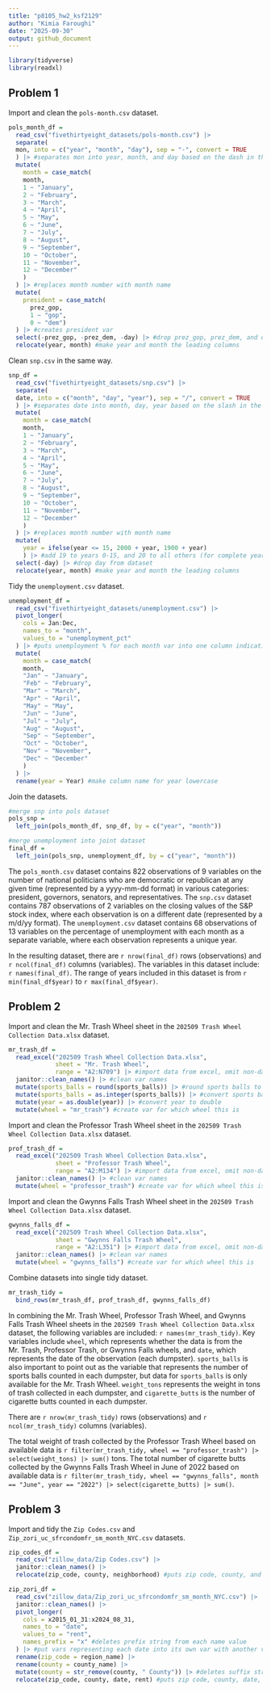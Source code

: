 ```yaml
---
title: "p8105_hw2_ksf2129"
author: "Kimia Faroughi"
date: "2025-09-30"
output: github_document
---
```


```r
library(tidyverse)
library(readxl)
```

## Problem 1

Import and clean the `pols-month.csv` dataset.

```r
pols_month_df =
  read_csv("fivethirtyeight_datasets/pols-month.csv") |> 
  separate(
  mon, into = c("year", "month", "day"), sep = "-", convert = TRUE
  ) |> #separates mon into year, month, and day based on the dash in the string name and converts to integers
  mutate(
    month = case_match(
    month,
    1 ~ "January",
    2 ~ "February",
    3 ~ "March",
    4 ~ "April",
    5 ~ "May",
    6 ~ "June",
    7 ~ "July",
    8 ~ "August",
    9 ~ "September",
    10 ~ "October",
    11 ~ "November",
    12 ~ "December"
    )
  ) |> #replaces month number with month name
  mutate(
    president = case_match(
      prez_gop,
      1 ~ "gop",
      0 ~ "dem")
  ) |> #creates president var
  select(-prez_gop, -prez_dem, -day) |> #drop prez_gop, prez_dem, and day from dataset
  relocate(year, month) #make year and month the leading columns
```

Clean `snp.csv` in the same way.

```r
snp_df =
  read_csv("fivethirtyeight_datasets/snp.csv") |> 
  separate(
  date, into = c("month", "day", "year"), sep = "/", convert = TRUE
  ) |> #separates date into month, day, year based on the slash in the string name and converts to integers
  mutate(
    month = case_match(
    month,
    1 ~ "January",
    2 ~ "February",
    3 ~ "March",
    4 ~ "April",
    5 ~ "May",
    6 ~ "June",
    7 ~ "July",
    8 ~ "August",
    9 ~ "September",
    10 ~ "October",
    11 ~ "November",
    12 ~ "December"
    )
  ) |> #replaces month number with month name
  mutate(
    year = ifelse(year <= 15, 2000 + year, 1900 + year)
    ) |> #add 19 to years 0-15, and 20 to all others (for complete year to be consistent with other datasets)
  select(-day) |> #drop day from dataset
  relocate(year, month) #make year and month the leading columns
```

Tidy the `unemployment.csv` dataset.

```r
unemployment_df =
  read_csv("fivethirtyeight_datasets/unemployment.csv") |> 
  pivot_longer(
    cols = Jan:Dec,
    names_to = "month",
    values_to = "unemployment_pct"
  ) |> #puts unemployment % for each month var into one column indicating month and one indicating unemployment %
  mutate(
    month = case_match(
    month,
    "Jan" ~ "January",
    "Feb" ~ "February",
    "Mar" ~ "March",
    "Apr" ~ "April",
    "May" ~ "May",
    "Jun" ~ "June",
    "Jul" ~ "July",
    "Aug" ~ "August",
    "Sep" ~ "September",
    "Oct" ~ "October",
    "Nov" ~ "November",
    "Dec" ~ "December"
    )
  ) |> 
  rename(year = Year) #make column name for year lowercase
```

Join the datasets.

```r
#merge snp into pols dataset
pols_snp = 
  left_join(pols_month_df, snp_df, by = c("year", "month"))

#merge unemployment into joint dataset
final_df = 
  left_join(pols_snp, unemployment_df, by = c("year", "month"))
```

The `pols_month.csv` dataset contains 822 observations of 9 variables on the number of national politicians who are democratic or republican at any given time (represented by a yyyy-mm-dd format) in various categories: president, governors, senators, and representatives. The `snp.csv` dataset contains 787 observations of 2 variables on the closing values of the S&P stock index, where each observation is on a different date (represented by a m/d/yy format). The `unemployment.csv` dataset contains 68 observations of 13 variables on the percentage of unemployment with each month as a separate variable, where each observation represents a unique year. 

In the resulting dataset, there are `r nrow(final_df)` rows (observations) and `r ncol(final_df)` columns (variables). The variables in this dataset include: `r names(final_df)`. The range of years included in this dataset is from `r min(final_df$year)` to `r max(final_df$year)`. 


## Problem 2

Import and clean the Mr. Trash Wheel sheet in the `202509 Trash Wheel Collection Data.xlsx` dataset.

```r
mr_trash_df = 
  read_excel("202509 Trash Wheel Collection Data.xlsx", 
             sheet = "Mr. Trash Wheel",
             range = "A2:N709") |> #import data from excel, omit non-data
  janitor::clean_names() |> #clean var names
  mutate(sports_balls = round(sports_balls)) |> #round sports balls to nearest integer
  mutate(sports_balls = as.integer(sports_balls)) |> #convert sports balls to integer
  mutate(year = as.double(year)) |> #convert year to double
  mutate(wheel = "mr_trash") #create var for which wheel this is
```

Import and clean the Professor Trash Wheel sheet in the `202509 Trash Wheel Collection Data.xlsx` dataset.

```r
prof_trash_df = 
  read_excel("202509 Trash Wheel Collection Data.xlsx", 
             sheet = "Professor Trash Wheel",
             range = "A2:M134") |> #import data from excel, omit non-data
  janitor::clean_names() |> #clean var names
  mutate(wheel = "professor_trash") #create var for which wheel this is
```

Import and clean the Gwynns Falls Trash Wheel sheet in the `202509 Trash Wheel Collection Data.xlsx` dataset.

```r
gwynns_falls_df = 
  read_excel("202509 Trash Wheel Collection Data.xlsx", 
             sheet = "Gwynns Falls Trash Wheel",
             range = "A2:L351") |> #import data from excel, omit non-data
  janitor::clean_names() |> #clean var names
  mutate(wheel = "gwynns_falls") #create var for which wheel this is
```

Combine datasets into single tidy dataset.

```r
mr_trash_tidy = 
  bind_rows(mr_trash_df, prof_trash_df, gwynns_falls_df)
```

In combining the Mr. Trash Wheel, Professor Trash Wheel, and Gwynns Falls Trash Wheel sheets in the `202509 Trash Wheel Collection Data.xlsx` dataset, the following variables are included: `r names(mr_trash_tidy)`. Key variables include `wheel`, which represents whether the data is from the Mr. Trash, Professor Trash, or Gwynns Falls wheels, and `date`, which represents the date of the observation (each dumpster). `sports_balls` is also important to point out as the variable that represents the number of sports balls counted in each dumpster, but data for `sports_balls` is only available for the Mr. Trash Wheel. `weight_tons` represents the weight in tons of trash collected in each dumpster, and `cigarette_butts` is the number of cigarette butts counted in each dumpster. 

There are `r nrow(mr_trash_tidy)` rows (observations) and `r ncol(mr_trash_tidy)` columns (variables). 

The total weight of trash collected by the Professor Trash Wheel based on available data is `r filter(mr_trash_tidy, wheel == "professor_trash") |> select(weight_tons) |> sum()` tons. The total number of cigarette butts collected by the Gwynns Falls Trash Wheel in June of 2022 based on available data is `r filter(mr_trash_tidy, wheel == "gwynns_falls", month == "June", year == "2022") |> select(cigarette_butts) |> sum()`.

## Problem 3

Import and tidy the `Zip Codes.csv` and `Zip_zori_uc_sfrcondomfr_sm_month_NYC.csv` datasets.

```r
zip_codes_df =
  read_csv("zillow_data/Zip Codes.csv") |> 
  janitor::clean_names() |> 
  relocate(zip_code, county, neighborhood) #puts zip code, county, and neighborhood at the front

zip_zori_df =
  read_csv("zillow_data/Zip_zori_uc_sfrcondomfr_sm_month_NYC.csv") |> 
  janitor::clean_names() |> 
  pivot_longer(
    cols = x2015_01_31:x2024_08_31,
    names_to = "date",
    values_to = "rent",
    names_prefix = "x" #deletes prefix string from each name value
  ) |> #put vars representing each date into its own var with another var corresponding to rent prices
  rename(zip_code = region_name) |> 
  rename(county = county_name) |> 
  mutate(county = str_remove(county, " County")) |> #deletes suffix string from each value
  relocate(zip_code, county, date, rent) #puts zip code, county, date, and rent at the front
```

